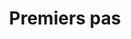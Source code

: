 ---
source-updated-at: 2025-05-16T04:52:11.000Z
translation-updated-at: 2025-06-06T16:50:37.543Z
title: Premiers pas
description: Apprenez à créer des applications web full-stack avec Next.js.
---